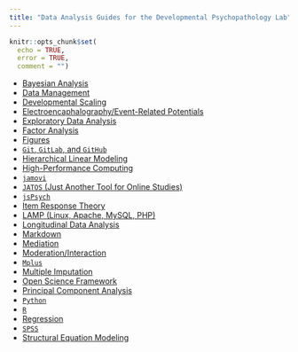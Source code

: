 ```yaml
---
title: "Data Analysis Guides for the Developmental Psychopathology Lab"
---
```


```r
knitr::opts_chunk$set(
  echo = TRUE,
  error = TRUE,
  comment = "")
```

- [Bayesian Analysis](bayesian.html)
- [Data Management](dataManagement.html)
- [Developmental Scaling](developmentalScaling.html)
- [Electroencaphalography/Event-Related Potentials](eegERP.html)
- [Exploratory Data Analysis](eda.html)
- [Factor Analysis](factorAnalysis.html)
- [Figures](figures.html)
- [`Git`, `GitLab`, and `GitHub`](git.html)
- [Hierarchical Linear Modeling](hlm.html)
- [High-Performance Computing](hpc.html)
- [`jamovi`](jamovi.html)
- [`JATOS` (Just Another Tool for Online Studies)](jatos.html)
- [`jsPsych`](jsPsych.html)
- [Item Response Theory](irt.html)
- [LAMP (Linux, Apache, MySQL, PHP)](lamp.html)
- [Longitudinal Data Analysis](lda.html)
- [Markdown](markdown.html)
- [Mediation](sem.html#mediation)
- [Moderation/Interaction](regression.html#moderation)
- [`Mplus`](mplus.html)
- [Multiple Imputation](multipleImputation.html)
- [Open Science Framework](osf.html)
- [Principal Component Analysis](pca.html)
- [`Python`](https://devpsylab.github.io/pythonDataAnalysisGuides)
- [`R`](R.html)
- [Regression](regression.html)
- [`SPSS`](SPSS.html)
- [Structural Equation Modeling](sem.html)
